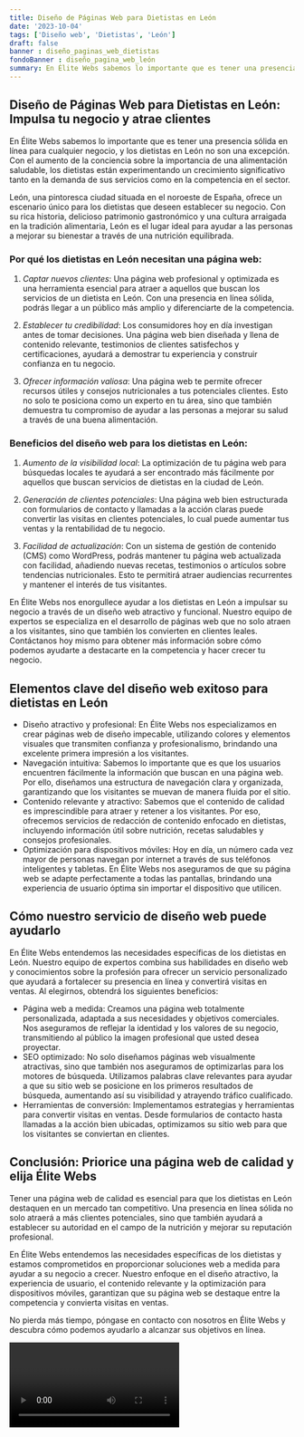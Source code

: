 ```yaml
---
title: Diseño de Páginas Web para Dietistas en León
date: '2023-10-04'
tags: ['Diseño web', 'Dietistas', 'León']
draft: false
banner : diseño_paginas_web_dietistas
fondoBanner : diseño_pagina_web_león
summary: En Élite Webs sabemos lo importante que es tener una presencia sólida en línea para cualquier negocio, y los dietistas en León no son una excepción. Con el aumento de la conciencia sobre la importancia de una alimentación saludable, los dietistas están experimentando un crecimiento significativo tanto en la demanda de sus servicios como en la competencia en el sector.
---
```


## Diseño de Páginas Web para Dietistas en León: Impulsa tu negocio y atrae clientes

En Élite Webs sabemos lo importante que es tener una presencia sólida en línea para cualquier negocio, y los dietistas en León no son una excepción. Con el aumento de la conciencia sobre la importancia de una alimentación saludable, los dietistas están experimentando un crecimiento significativo tanto en la demanda de sus servicios como en la competencia en el sector.

León, una pintoresca ciudad situada en el noroeste de España, ofrece un escenario único para los dietistas que deseen establecer su negocio. Con su rica historia, delicioso patrimonio gastronómico y una cultura arraigada en la tradición alimentaria, León es el lugar ideal para ayudar a las personas a mejorar su bienestar a través de una nutrición equilibrada.

### Por qué los dietistas en León necesitan una página web:

1. *Captar nuevos clientes*: Una página web profesional y optimizada es una herramienta esencial para atraer a aquellos que buscan los servicios de un dietista en León. Con una presencia en línea sólida, podrás llegar a un público más amplio y diferenciarte de la competencia.

2. *Establecer tu credibilidad*: Los consumidores hoy en día investigan antes de tomar decisiones. Una página web bien diseñada y llena de contenido relevante, testimonios de clientes satisfechos y certificaciones, ayudará a demostrar tu experiencia y construir confianza en tu negocio.

3. *Ofrecer información valiosa*: Una página web te permite ofrecer recursos útiles y consejos nutricionales a tus potenciales clientes. Esto no solo te posiciona como un experto en tu área, sino que también demuestra tu compromiso de ayudar a las personas a mejorar su salud a través de una buena alimentación.

### Beneficios del diseño web para los dietistas en León:

1. *Aumento de la visibilidad local*: La optimización de tu página web para búsquedas locales te ayudará a ser encontrado más fácilmente por aquellos que buscan servicios de dietistas en la ciudad de León.

2. *Generación de clientes potenciales*: Una página web bien estructurada con formularios de contacto y llamadas a la acción claras puede convertir las visitas en clientes potenciales, lo cual puede aumentar tus ventas y la rentabilidad de tu negocio.

3. *Facilidad de actualización*: Con un sistema de gestión de contenido (CMS) como WordPress, podrás mantener tu página web actualizada con facilidad, añadiendo nuevas recetas, testimonios o artículos sobre tendencias nutricionales. Esto te permitirá atraer audiencias recurrentes y mantener el interés de tus visitantes.

En Élite Webs nos enorgullece ayudar a los dietistas en León a impulsar su negocio a través de un diseño web atractivo y funcional. Nuestro equipo de expertos se especializa en el desarrollo de páginas web que no solo atraen a los visitantes, sino que también los convierten en clientes leales. Contáctanos hoy mismo para obtener más información sobre cómo podemos ayudarte a destacarte en la competencia y hacer crecer tu negocio.

<GifSeo />

<Cta />

## Elementos clave del diseño web exitoso para dietistas en León

- Diseño atractivo y profesional: En Élite Webs nos especializamos en crear páginas web de diseño impecable, utilizando colores y elementos visuales que transmiten confianza y profesionalismo, brindando una excelente primera impresión a los visitantes.
- Navegación intuitiva: Sabemos lo importante que es que los usuarios encuentren fácilmente la información que buscan en una página web. Por ello, diseñamos una estructura de navegación clara y organizada, garantizando que los visitantes se muevan de manera fluida por el sitio.
- Contenido relevante y atractivo: Sabemos que el contenido de calidad es imprescindible para atraer y retener a los visitantes. Por eso, ofrecemos servicios de redacción de contenido enfocado en dietistas, incluyendo información útil sobre nutrición, recetas saludables y consejos profesionales.
- Optimización para dispositivos móviles: Hoy en día, un número cada vez mayor de personas navegan por internet a través de sus teléfonos inteligentes y tabletas. En Élite Webs nos aseguramos de que su página web se adapte perfectamente a todas las pantallas, brindando una experiencia de usuario óptima sin importar el dispositivo que utilicen.

## Cómo nuestro servicio de diseño web puede ayudarlo

En Élite Webs entendemos las necesidades específicas de los dietistas en León. Nuestro equipo de expertos combina sus habilidades en diseño web y conocimientos sobre la profesión para ofrecer un servicio personalizado que ayudará a fortalecer su presencia en línea y convertirá visitas en ventas. Al elegirnos, obtendrá los siguientes beneficios:

- Página web a medida: Creamos una página web totalmente personalizada, adaptada a sus necesidades y objetivos comerciales. Nos aseguramos de reflejar la identidad y los valores de su negocio, transmitiendo al público la imagen profesional que usted desea proyectar.
- SEO optimizado: No solo diseñamos páginas web visualmente atractivas, sino que también nos aseguramos de optimizarlas para los motores de búsqueda. Utilizamos palabras clave relevantes para ayudar a que su sitio web se posicione en los primeros resultados de búsqueda, aumentando así su visibilidad y atrayendo tráfico cualificado.
- Herramientas de conversión: Implementamos estrategias y herramientas para convertir visitas en ventas. Desde formularios de contacto hasta llamadas a la acción bien ubicadas, optimizamos su sitio web para que los visitantes se conviertan en clientes.

## Conclusión: Priorice una página web de calidad y elija Élite Webs

Tener una página web de calidad es esencial para que los dietistas en León destaquen en un mercado tan competitivo. Una presencia en línea sólida no solo atraerá a más clientes potenciales, sino que también ayudará a establecer su autoridad en el campo de la nutrición y mejorar su reputación profesional.

En Élite Webs entendemos las necesidades específicas de los dietistas y estamos comprometidos en proporcionar soluciones web a medida para ayudar a su negocio a crecer. Nuestro enfoque en el diseño atractivo, la experiencia de usuario, el contenido relevante y la optimización para dispositivos móviles, garantizan que su página web se destaque entre la competencia y convierta visitas en ventas.

No pierda más tiempo, póngase en contacto con nosotros en Élite Webs y descubra cómo podemos ayudarlo a alcanzar sus objetivos en línea.

<Video />

<CtaBot job='Dietistas' city='León'/>

<Gmaps query='León+españa+maps' />